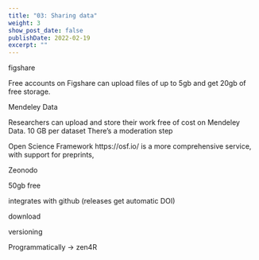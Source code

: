 ```yaml
---
title: "03: Sharing data"
weight: 3
show_post_date: false
publishDate: 2022-02-19
excerpt: ""
---
```



figshare

Free accounts on Figshare can upload files of up to 5gb and get 20gb of free storage. 


Mendeley Data

Researchers can upload and store their work free of cost on Mendeley Data.
10 GB per dataset
There's a moderation step


Open Science Framework 
https://osf.io/
is a more comprehensive service, with support for preprints, 


Zeonodo

50gb free

integrates with github (releases get automatic DOI)

download

versioning

Programmatically -> zen4R
